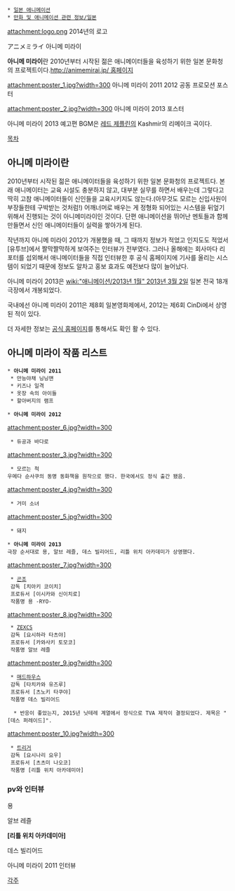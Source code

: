  * [[일본 애니메이션]]
 * [[만화 및 애니메이션 관련 정보/일본]]

attachment:logo.png
2014년의 로고

アニメミライ
아니메 미라이

'''아니메 미라이'''란 2010년부터 시작된 젊은 애니메이터들을 육성하기 위한 일본 문화청의 프로젝트이다.[[http://animemirai.jp/ 홈페이지]]

attachment:poster_1.jpg?width=300
아니메 미라이 2011 2012 공동 프로모션 포스터

attachment:poster_2.jpg?width=300
아니메 미라이 2013 포스터

{{{#!html
<iframe width="640" height="360" src="http://www.youtube.com/embed/0EKi5eVSuRU" frameborder="0" allowfullscreen></iframe>
}}}
아니메 미라이 2013 예고편
BGM은 [[레드 제플린]]의 Kashmir의 리메이크 곡이다.

[[목차]]
== 아니메 미라이란 ==
2010년부터 시작된 젊은 애니메이터들을 육성하기 위한 일본 문화청의 프로젝트다. 본래 애니메이터는 교육 시설도 충분하지 않고, 대부분 실무를 하면서 배우는데 그렇다고 딱히 고참 애니메이터들이 신인들을 교육시키지도 않는다.(아무것도 모르는 신입사원이 부장들한테 구박받는 것처럼!) 어깨너머로 배우는 게 정형화 되어있는 시스템을 뒤엎기 위해서 진행되는 것이 아니메미라이인 것이다. 단편 애니메이션을 뛰어난 멘토들과 함께 만들면서 신인 애니메이터들이 실력을 쌓아가게 된다.

작년까지 아니메 미라이 2012가 개봉했을 때, 그 때까지 정보가 적었고 인지도도 적었서 [유투브]에서 짤막짤막하게 보여주는 인터뷰가 전부였다. 그러나 올해에는 회사마다 리포터를 섭외해서 애니메이터들을 직접 인터뷰한 후 공식 홈페이지에 기사를 올리는 시스템이 되었기 때문에 정보도 알차고 홍보 효과도 예전보다 많이 늘어났다.

아니메 미라이 2013은 [[wiki:"애니메이션/2013년 1월" 2013년 3월 2일]] 일본 전국 18개 극장에서 개봉되었다.

국내에선 아니메 미라이 2011은 제8회 일본영화제에서, 2012는 제6회 CinDi에서 상영된 적이 있다.

더 자세한 정보는 [http://www.animemirai.jp/index.php 공식 홈페이지]를 통해서도 확인 활 수 있다.

== 아니메 미라이 작품 리스트 ==
 * '''아니메 미라이 2011'''
  * 만능야채 닝닝맨
  * 키즈나 일격
  * 옷장 속의 아이들
  * 할아버지의 램프

 * '''아니메 미라이 2012'''
attachment:poster_6.jpg?width=300
  * 듀공과 바다로

attachment:poster_3.jpg?width=300
  * 모르는 척
 우메다 순사쿠의 동명 동화책을 원작으로 했다. 한국에서도 정식 출간 됐음.

attachment:poster_4.jpg?width=300
  * 거미 소녀

attachment:poster_5.jpg?width=300
  * 돼지

 * '''아니메 미라이 2013'''
 극장 순서대로 용, 알브 레즐, 데스 빌리어드, 리틀 위치 아카데미가 상영했다.

attachment:poster_7.jpg?width=300
  * [[곤조]]
  감독 [치아키 코이치]
  프로듀서 [이시카와 신이치로]
  작품명 용 -RYO-

attachment:poster_8.jpg?width=300
  * [[ZEXCS]]
  감독 [요시하라 타츠야]
  프로듀서 [카와사키 토모코]
  작품명 알브 레즐

attachment:poster_9.jpg?width=300
  * [[매드하우스]]
  감독 [타치카와 유즈루]
  프로듀서 [츠노키 타쿠야]
  작품명 데스 빌리어드

   * 반응이 좋았는지, 2015년 닛테레 계열에서 정식으로 TVA 제작이 결정되었다. 제목은 "[데스 퍼레이드]".

attachment:poster_10.jpg?width=300
  * [[트리거]]
  감독 [요시나리 요우]
  프로듀서 [츠츠미 나오코]
  작품명 [리틀 위치 아카데미아]

=== pv와 인터뷰 ===
{{{#!html
<object width="640" height="360"><param name="movie" value="http://www.youtube.com/v/aJ-kIVLOOCY?version=3&amp;hl=ko_KR"></param><param name="allowFullScreen" value="true"></param><param name="allowscriptaccess" value="always"></param><embed src="http://www.youtube.com/v/aJ-kIVLOOCY?version=3&amp;hl=ko_KR" type="application/x-shockwave-flash" width="640" height="360" allowscriptaccess="always" allowfullscreen="true"></embed></object>
}}}
용

{{{#!html
<object width="640" height="360"><param name="movie" value="http://www.youtube.com/v/uQpAEspfen8?hl=ko_KR&amp;version=3"></param><param name="allowFullScreen" value="true"></param><param name="allowscriptaccess" value="always"></param><embed src="http://www.youtube.com/v/uQpAEspfen8?hl=ko_KR&amp;version=3" type="application/x-shockwave-flash" width="640" height="360" allowscriptaccess="always" allowfullscreen="true"></embed></object>
}}}
알브 레즐

{{{#!html
<object width="640" height="360"><param name="movie" value="http://www.youtube.com/v/zqBssEBpihA?hl=ko_KR&amp;version=3"></param><param name="allowFullScreen" value="true"></param><param name="allowscriptaccess" value="always"></param><embed src="http://www.youtube.com/v/zqBssEBpihA?hl=ko_KR&amp;version=3" type="application/x-shockwave-flash" width="640" height="360" allowscriptaccess="always" allowfullscreen="true"></embed></object>
}}}
'''[리틀 위치 아카데미아]'''

{{{#!html
<object width="640" height="360"><param name="movie" value="//www.youtube.com/v/BhmQ7pHlyo0?hl=ko_KR&amp;version=3&amp;rel=0"></param><param name="allowFullScreen" value="true"></param><param name="allowscriptaccess" value="always"></param><embed src="//www.youtube.com/v/BhmQ7pHlyo0?hl=ko_KR&amp;version=3&amp;rel=0" type="application/x-shockwave-flash" width="640" height="360" allowscriptaccess="always" allowfullscreen="true"></embed></object>
}}}
데스 빌리어드

{{{#!html
<object width="640" height="360"><param name="movie" value="http://www.youtube.com/v/0N-3EzWqPp0?version=3&amp;hl=ko_KR"></param><param name="allowFullScreen" value="true"></param><param name="allowscriptaccess" value="always"></param><embed src="http://www.youtube.com/v/0N-3EzWqPp0?version=3&amp;hl=ko_KR" type="application/x-shockwave-flash" width="640" height="360" allowscriptaccess="always" allowfullscreen="true"></embed></object>
}}}
아니메 미라이 2011 인터뷰

[[각주]]
